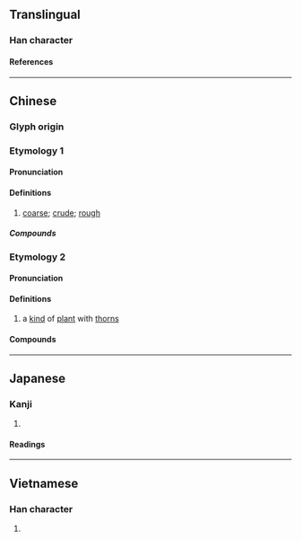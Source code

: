 {{character info/new}}
==Translingual==

===Han character===
{{Han char|rn=75|rad=木|as=09|sn=13|four=44964|canj=DTJR|ids=⿰木苦}}

====References====
{{Han ref|kx=0540.030|dkj=15144|dj=0927.110|hdz=21225.030|uh=695B}}

----

==Chinese==
{{zh-forms}}

===Glyph origin===
{{Han etym}}

===Etymology 1===

====Pronunciation====
{{zh-pron
|m=kǔ
|c=fu2
|ma=
|cat=a
}}

====Definitions====
{{zh-hanzi}}

# {{lb|zh|literary}} [[coarse]]; [[crude]]; [[rough]]

=====Compounds=====
{{zh-der|窳楛|楛窳}}

===Etymology 2===

====Pronunciation====
{{zh-pron
|m=hù
|c=wu6
|mc=y
|oc=y
|ma=
|cat=n
}}

====Definitions====
{{zh-hanzi}}

# a [[kind]] of [[plant]] with [[thorn]]s

====Compounds====
{{zh-der|楛矢|楛貢|楛箘}}

----

==Japanese==

===Kanji===
{{ja-kanji|grade=|rs=木09}}

# {{rfdef|ja|sort=木09}}

====Readings====
{{ja-readings
|on=こ, ご
}}

----

==Vietnamese==

===Han character===
{{vi-readings|rs=木09|reading=gỗ}}

# {{rfdef|vi|sort=木09}}